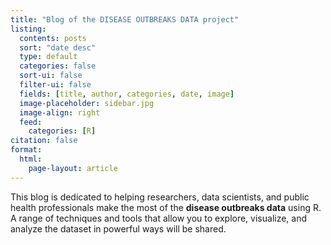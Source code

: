 ```yaml
---
title: "Blog of the DISEASE OUTBREAKS DATA project"
listing:
  contents: posts
  sort: "date desc"
  type: default
  categories: false
  sort-ui: false
  filter-ui: false
  fields: [title, author, categories, date, image]
  image-placeholder: sidebar.jpg
  image-align: right
  feed:
    categories: [R]
citation: false
format: 
  html: 
    page-layout: article
---
```


This blog is dedicated to helping researchers, data scientists, and public health professionals make the most of the **disease outbreaks data** using R. A range of techniques and tools that allow you to explore, visualize, and analyze the dataset in powerful ways will be shared.